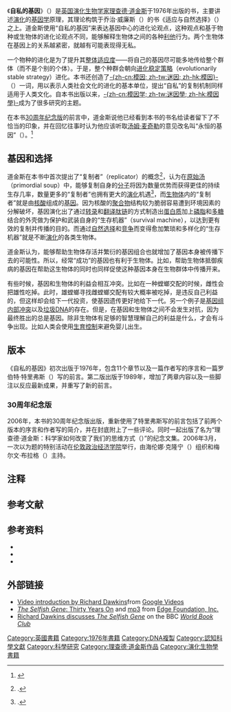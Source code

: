 {{Infobox book
|image        = 自私的基因.JPG
|圖像說明     =此為天下文化2009年再版時更換後的封面
| name          = 自私的基因
| title_orig    = The Selfish Gene
| translator    = {{flagicon|ROC}}趙淑妙<br />{{flagicon|PRC}}卢允中 张岱云 王兵
| author        = [[理查德·道金斯|理查德·道金斯]]
| illustrator   =
| cover_artist  =
| country       = [[英国|英国]]
| language      = [[英语|英语]]
| series        =
| subject       = [[进化生物学|进化生物学]]
| genre         =
| publisher     ={{flagicon|臺灣}}[[天下文化|天下文化]] <br/>{{flagicon|中國}}[[中信出版社|中信出版社]] <br/>{{flagicon|英國}}[[牛津大学出版社|牛津大学出版社]]
| release_date = 1976年
| media_type    =
| pages         = {{flagicon|臺灣}}435 <br/>{{flagicon|中國}}371{{NoteTag|三十週年紀念版}} <br/>{{flagicon|英國}}224
| isbn          = {{flagicon|臺灣}} {{ISBN|9789862163252}}<br/>{{flagicon|中國}} {{ISBN|9787508634159}}{{NoteTag|三十週年紀念版}} <br/>{{flagicon|英國}} {{ISBN|019857519X}}
| oclc          = 2681149
}}

《'''自私的基因'''》（{{lang-en|''The Selfish Gene''}}）是[[英国|英国]][[进化生物学|演化生物学家]][[理查德·道金斯|理查德·道金斯]]于1976年出版的书，主要讲述[[演化|演化]]的[[基因学|基因学]]原理，其理论构筑于乔治·威廉斯（{{lang|en|George C. Williams}}）的书《适应与自然选择》（{{lang|en|Adaptation and Natural Selection}}）之上。道金斯使用“自私的基因”来表达基因中心的进化论观点，这种观点和基于物种或生物体的进化论观点不同，能够解释生物体之间的各种[[利他主义|利他]]行为。两个生物体在基因上的关系越紧密，就越有可能表现得无私。

一个物种的进化是为了提升其[[整体适应度|整体适应度]]——将自己的基因尽可能多地传给整个群体（而不是个别的个体）。于是，整个种群会朝向[[进化稳定策略|进化稳定策略]]（evolutionarily stable strategy）进化。本书还创造了[[迷因|-{zh-cn:模因; zh-tw:迷因; zh-hk:模因}-]]（{{lang|en|meme}}）一词，用以表示人类社会文化的进化的基本单位，提出“自私”的复制机制同样适用于人类文化。自本书出版以来，[[模因学|-{zh-cn:模因学; zh-tw:迷因學; zh-hk:模因學}-]]成为了很多研究的主题。

在本书[[#30周年纪念版|30周年纪念版]]的前言中，道金斯说他已经看到本书的书名给读者留下了不恰当的印象，并在回忆往事时认为他应该听取[[汤姆·麦奇勒|汤姆·麦奇勒]]的意见改名叫“永恒的基因”（{{lang|en|The Immortal Gene}}）。<ref name="timesexcerpt">{{cite web | url= http://entertainment.timesonline.co.uk/tol/arts_and_entertainment/books/article738678.ece | title= It's all in the genes | last= Dawkins | first= Richard | date= March 12, 2006 | publisher= [[The_Sunday_Times|The Sunday Times]] | accessdate= 2010-08-19 | archive-date= 2011-06-15 | archive-url= https://web.archive.org/web/20110615135027/http://entertainment.timesonline.co.uk/tol/arts_and_entertainment/books/article738678.ece | dead-url= no }}</ref>

==基因和选择==
道金斯在本书中首次提出了“复制者”（replicator）的概念<ref>{{Harvnb|Grafen & Ridley|p=66}}.</ref>，认为在[[原始汤|原始汤]]（primordial soup）中，能够复制自身的[[分子|分子]]将因为数量优势而获得更佳的持续生存几率，数量更多的“复制者”也拥有更大的[[演化|演化]]机遇<ref name="selfish gene 15">{{Harvnb|Dawkins|1976|p=15}}.</ref>，而[[生物体|生物体]]内的“复制者”就是由[[核酸|核酸]]组成的[[基因|基因]]。因为核酸的[[聚合物|聚合物]]结构较为脆弱容易遭到环境因素的分解破坏，基因演化出了通过[[转录|转录]]和[[翻译_(生物学)|翻译]][[肽|肽链]]的方式制造出[[蛋白质|蛋白质]]加上[[磷脂|磷脂]]和[[多糖|多糖]]结合的外壳做为保护和武装自身的“生存机器”（survival machine），以达到更有效的复制并传播的目的。而通过[[自然选择|自然选择]]和[[竞争_(生物学)|竞争]]而变得愈加繁琐和多样化的“生存机器”就是不断[[演化|演化]]的各类生物体。

道金斯认为，能够帮助生物体存活并繁衍的基因组合也就增加了基因本身被传播下去的可能性。所以，经常“成功”的基因也有利于生物体。比如，帮助生物体抵御疾病的基因在帮助这生物体的同时也同样促使这种基因本身在生物群体中传播开来。

有些时候，基因和生物体的利益会相互冲突。比如在一种螳螂交配的时候，雌性会把雄性吃掉。此时，雄螳螂寻找雌螳螂交配有较大概率被吃掉，是违反自己利益的，但这样却会给下一代投资，使基因遗传更好地给下一代。另一个例子是[[基因组内部冲突|基因组内部冲突]]以及[[非编码DNA|垃圾DNA]]的存在。但是，在基因和生物体之间不会发生对抗，因为最终胜出的总是基因。除非生物体有足够的智慧理解自己的利益是什么，才会有斗争出现。比如人类会使用[[生育控制|生育控制]]来避免婴儿出生。

==版本==
《自私的基因》初次出版于1976年{{Sfn|Dawkins|1976}}，包含11个章节以及一篇作者写的序言和一篇罗伯特·特里弗斯（{{lang|en|Robert Trivers}}）写的前言。第二版出版于1989年，增加了两章内容以及一些脚注以反应最新成果，并重写了新的前言。

===30周年纪念版===
2006年，本书的30周年纪念版{{Sfn|Dawkins|2006}}出版，重新使用了特里弗斯写的前言包括了前两个版本的序言和作者写的简介，并在封底附上了一些评论。同时一起出版了名为“理查德·道金斯：科学家如何改变了我们的思维方式（{{lang|en|Richard Dawkins: How a Scientist Changed the Way We Think}}）”的纪念文集。2006年3月，一次以[https://web.archive.org/web/20110514031549/http://www.edge.org/3rd_culture/selfish06/selfish06_index.html {{lang|en|''The Selfish Gene'': Thirty Years On}}]为题的特别活动在[[伦敦政治经济学院|伦敦政治经济学院]]举行，由海伦娜·克隆宁（{{lang|en|Helena Cronin}}）组织和梅尔文·布拉格（{{lang|en|Melvyn Bragg}}）主持。

== 注释 ==
{{Reflist|group=註}}

==参考文献==
{{reflist|30em}}

==参考资料==
{{refbegin}}
* {{cite book
|title=The Selfish Gene
|last=Dawkins|first=Richard
|authorlink=Richard Dawkins
|year=1976
|publisher=[[Oxford_University_Press|Oxford University Press]]
|location=[[New_York_City|New York City]]
|isbn=0-19-286092-5
|ref=harv
}}
* {{cite book
 |title       = The Selfish Gene (30th Anniversary edition)
 |last        = Dawkins
 |first       = Richard
 |year        = 2006
 |publisher   = Oxford University Press
 |location    = New York City
 |url         = http://www.oup.co.uk/isbn/0-19-929115-2
 |isbn        = 0-19-929115-2
 |ref         = harv
 |deadurl     = yes
 |archiveurl  = https://web.archive.org/web/20060504020915/http://www.oup.co.uk/isbn/0-19-929115-2
 |archivedate = 2006-05-04
}}
* {{cite book
|title= Richard Dawkins: How A Scientist Changed the Way We Think
|editor1-last=Grafen|editor1-first=Alan
|editor2-last=Ridley|editor2-first=Mark
|year=2006
|publisher=[[Oxford_University_Press|Oxford University Press]]
|location=[[New_York_City|New York City]]
|isbn=0-19-929116-0
|ref={{SfnRef|Grafen & Ridley}}
}}
{{refend}}

==外部链接==
*[https://web.archive.org/web/20060806184055/http://video.google.com/videoplay?docid=-4097804265438884551 Video introduction by Richard Dawkins]from [[Google_Videos|Google Videos]]
*[https://web.archive.org/web/20110514031549/http://www.edge.org/3rd_culture/selfish06/selfish06_index.html ''The Selfish Gene'': Thirty Years On] and [http://www.edge.org/3rd_culture/selfish06/SelfishGene30.mp3 mp3] {{Wayback|url=http://www.edge.org/3rd_culture/selfish06/SelfishGene30.mp3 |date=20110605034037 }} from [[Edge_Foundation,_Inc.|Edge Foundation, Inc.]]
*[http://www.bbc.co.uk/worldservice/specials/133_wbc_archive_new/page2.shtml Richard Dawkins discusses ''The Selfish Gene''] {{Wayback|url=http://www.bbc.co.uk/worldservice/specials/133_wbc_archive_new/page2.shtml |date=20170603122300 }} on the BBC ''[[World_Book_Club|World Book Club]]''

{{Authority control}}
{{DEFAULTSORT:Selfish Gene, The}}
[[Category:英國書籍|Category:英國書籍]]
[[Category:1976年書籍|Category:1976年書籍]]
[[Category:DNA複製|Category:DNA複製]]
[[Category:認知科學文獻|Category:認知科學文獻]]
[[Category:科學研究|Category:科學研究]]
[[Category:理查德·道金斯作品|Category:理查德·道金斯作品]]
[[Category:演化生物學書籍|Category:演化生物學書籍]]